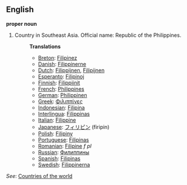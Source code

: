==English==

'''proper noun'''

# Country in Southeast Asia. Official name: Republic of the Philippines.
#:'''Translations'''
#:*[[Breton]]: [[Filipinez]]
#:*[[Danish]]: [[Filippinerne]]
#:*[[Dutch]]: [[Filippijnen]], [[Filipijnen]]
#:*[[Esperanto]]: [[Filipinoj]]
#:*[[Finnish]]: [[Filippiinit]]
#:*[[French]]: [[Philippines]]
#:*[[German]]: [[Philippinen]]
#:*[[Greek]]: [[Φιλιππίνες]]
#:*[[Indonesian]]: [[Filipina]]
#:*[[Interlingua]]: [[Filippinas]]
#:*[[Italian]]: [[Filippine]]
#:*[[Japanese]]: [[フィリピン]] (firipin)
#:*[[Polish]]: [[Filipiny]]
#:*[[Portuguese]]: [[Filipinas]]
#:*[[Romanian]]: [[Filipine]] ''f pl''
#:*[[Russian]]: [[Филиппины]]
#:*[[Spanish]]: [[Filipinas]]
#:*[[Swedish]]: [[Filippinerna]]

''See'': [[Countries of the world]]